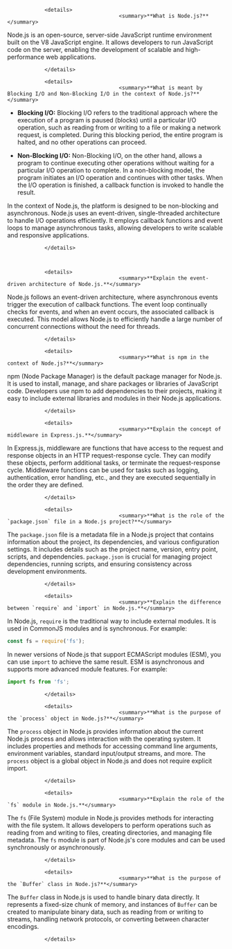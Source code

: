 
                <details>
                                        <summary>**What is Node.js?**</summary>

Node.js is an open-source, server-side JavaScript runtime environment built on the V8 JavaScript engine. It allows developers to run JavaScript code on the server, enabling the development of scalable and high-performance web applications.

                </details>

                <details>
                                        <summary>**What is meant by Blocking I/O and Non-Blocking I/O in the context of Node.js?**</summary>

- **Blocking I/O:**
  Blocking I/O refers to the traditional approach where the execution of a program is paused (blocks) until a particular I/O operation, such as reading from or writing to a file or making a network request, is completed. During this blocking period, the entire program is halted, and no other operations can proceed.

- **Non-Blocking I/O:**
  Non-Blocking I/O, on the other hand, allows a program to continue executing other operations without waiting for a particular I/O operation to complete. In a non-blocking model, the program initiates an I/O operation and continues with other tasks. When the I/O operation is finished, a callback function is invoked to handle the result.

In the context of Node.js, the platform is designed to be non-blocking and asynchronous. Node.js uses an event-driven, single-threaded architecture to handle I/O operations efficiently. It employs callback functions and event loops to manage asynchronous tasks, allowing developers to write scalable and responsive applications.

                </details>



                <details>
                                        <summary>**Explain the event-driven architecture of Node.js.**</summary>

Node.js follows an event-driven architecture, where asynchronous events trigger the execution of callback functions. The event loop continually checks for events, and when an event occurs, the associated callback is executed. This model allows Node.js to efficiently handle a large number of concurrent connections without the need for threads.

                </details>

                <details>
                                        <summary>**What is npm in the context of Node.js?**</summary>

npm (Node Package Manager) is the default package manager for Node.js. It is used to install, manage, and share packages or libraries of JavaScript code. Developers use npm to add dependencies to their projects, making it easy to include external libraries and modules in their Node.js applications.

                </details>

                <details>
                                        <summary>**Explain the concept of middleware in Express.js.**</summary>

In Express.js, middleware are functions that have access to the request and response objects in an HTTP request-response cycle. They can modify these objects, perform additional tasks, or terminate the request-response cycle. Middleware functions can be used for tasks such as logging, authentication, error handling, etc., and they are executed sequentially in the order they are defined.

                </details>

                <details>
                                        <summary>**What is the role of the `package.json` file in a Node.js project?**</summary>

The `package.json` file is a metadata file in a Node.js project that contains information about the project, its dependencies, and various configuration settings. It includes details such as the project name, version, entry point, scripts, and dependencies. `package.json` is crucial for managing project dependencies, running scripts, and ensuring consistency across development environments.

                </details>

                <details>
                                        <summary>**Explain the difference between `require` and `import` in Node.js.**</summary>

In Node.js, `require` is the traditional way to include external modules. It is used in CommonJS modules and is synchronous. For example:

```javascript
const fs = require('fs');
```

In newer versions of Node.js that support ECMAScript modules (ESM), you can use `import` to achieve the same result. ESM is asynchronous and supports more advanced module features. For example:

```javascript
import fs from 'fs';
```

                </details>

                <details>
                                        <summary>**What is the purpose of the `process` object in Node.js?**</summary>

The `process` object in Node.js provides information about the current Node.js process and allows interaction with the operating system. It includes properties and methods for accessing command line arguments, environment variables, standard input/output streams, and more. The `process` object is a global object in Node.js and does not require explicit import.

                </details>

                <details>
                                        <summary>**Explain the role of the `fs` module in Node.js.**</summary>

The `fs` (File System) module in Node.js provides methods for interacting with the file system. It allows developers to perform operations such as reading from and writing to files, creating directories, and managing file metadata. The `fs` module is part of Node.js's core modules and can be used synchronously or asynchronously.

                </details>

                <details>
                                        <summary>**What is the purpose of the `Buffer` class in Node.js?**</summary>

The `Buffer` class in Node.js is used to handle binary data directly. It represents a fixed-size chunk of memory, and instances of `Buffer` can be created to manipulate binary data, such as reading from or writing to streams, handling network protocols, or converting between character encodings.

                </details>

